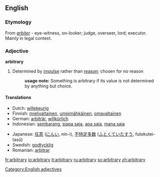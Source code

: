 ==English==
===Etymology===
From {{L.}} ''[[arbiter]]'' - eye-witness, on-looker; judge, overseer, lord; executor. Mainly in legal context.

===Adjective===
[[Category:English adjectives]]
'''arbitrary'''
# Determined by [[impulse]] rather than [[reason]]; chosen for no reason
#:'''usage note:''' Something is arbitrary if its value is not determined by anything but choice.  

====Translations====
{{top}}
<!--languages from A to I go here-->
*Dutch: [[willekeurig]]
*Finnish: [[mielivaltainen]], [[umpimähkäinen]], [[omavaltainen]]
*German: [[arbiträr]], [[willkürlich]]
*Indonesian: [[sembarang]], [[siapa saja]], [[apa saja]], [[mana saja]]
{{mid}}
<!--languages from J to Z go here-->
*Japanese: [[任意]] ([[にんい]], nin-i), [[不特定多数]] ([[ふとくていたすう]], futokutei-tasū)
*Swedish: [[godtycklig]]
*Romanian: [[arbitrar]]
{{bottom}}

[[fr:arbitrary]]
[[io:arbitrary]]
[[it:arbitrary]]
[[ru:arbitrary]]
[[sv:arbitrary]]
[[zh:arbitrary]]
